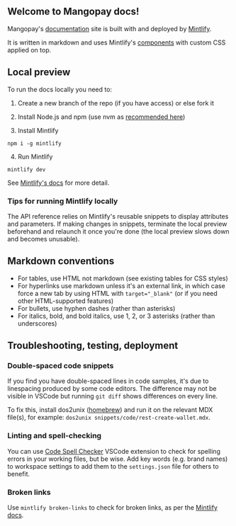 ## Welcome to Mangopay docs! 

Mangopay's [documentation](https://docs.mangopay.com/) site is built with and deployed by [Mintlify](https://mintlify.com/). 

It is written in markdown and uses Mintlify's [components](https://mintlify.com/docs/content) with custom CSS applied on top.

## Local preview

To run the docs locally you need to:

1. Create a new branch of the repo (if you have access) or else fork it

2. Install Node.js and npm (use nvm as [recommended here](https://docs.npmjs.com/downloading-and-installing-node-js-and-npm))
  
3. Install Mintlify
```
npm i -g mintlify
```

4. Run Mintlify
```
mintlify dev
```

See [Mintlify's docs](https://mintlify.com/docs/development) for more detail.

### Tips for running Mintlify locally

The API reference relies on Mintlify's reusable snippets to display attributes and parameters. If making changes in snippets, terminate the local preview beforehand and relaunch it once you're done (the local preview slows down and becomes unusable).

## Markdown conventions
- For tables, use HTML not markdown (see existing tables for CSS styles)
- For hyperlinks use markdown unless it's an external link, in which case force a new tab by using HTML with `target="_blank"` (or if you need other HTML-supported features)
- For bullets, use hyphen dashes (rather than asterisks)
- For italics, bold, and bold italics, use 1, 2, or 3 asterisks (rather than underscores)

## Troubleshooting, testing, deployment

### Double-spaced code snippets

If you find you have double-spaced lines in code samples, it's due to linespacing produced by some code editors. The difference may not be visible in VSCode but running `git diff` shows differences on every line. 

To fix this, install dos2unix ([homebrew](https://formulae.brew.sh/formula/dos2unix)) and run it on the relevant MDX file(s), for example: `dos2unix snippets/code/rest-create-wallet.mdx`.

### Linting and spell-checking

You can use [Code Spell Checker](https://marketplace.visualstudio.com/items?itemName=streetsidesoftware.code-spell-checker) VSCode extension to check for spelling errors in your working files, but be wise. Add key words (e.g. brand names) to workspace settings to add them to the `settings.json` file for others to benefit.

### Broken links

Use `mintlify broken-links` to check for broken links, as per the [Mintlify docs](https://mintlify.com/docs/settings/broken-links#broken-links).

